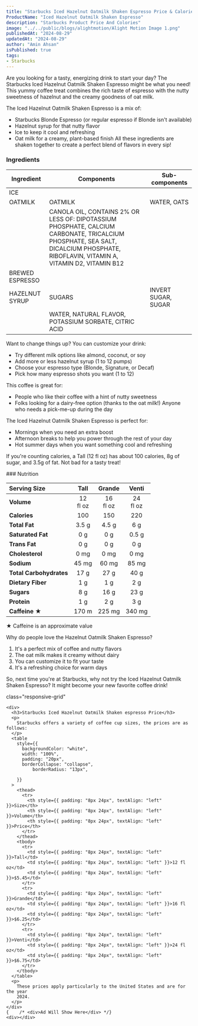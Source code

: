 ```yaml
---
title: "Starbucks Iced Hazelnut Oatmilk Shaken Espresso Price & Calories"
ProductName: "Iced Hazelnut Oatmilk Shaken Espresso" 
description: "Starbucks Product Price And Colories"
image: "../../public/blogs/alightmotion/Alight Motion Image 1.png"
publishedAt: "2024-08-29"
updatedAt: "2024-08-29"
author: "Amin Ahsan"
isPublished: true
tags:
- Starbucks
---
```


Are you looking for a tasty, energizing drink to start your day? The Starbucks Iced Hazelnut Oatmilk Shaken Espresso might be what you need! This yummy coffee treat combines the rich taste of espresso with the nutty sweetness of hazelnut and the creamy goodness of oat milk.

The Iced Hazelnut Oatmilk Shaken Espresso is a mix of:
- Starbucks Blonde Espresso (or regular espresso if Blonde isn't available)
- Hazelnut syrup for that nutty flavor
- Ice to keep it cool and refreshing
- Oat milk for a creamy, plant-based finish
All these ingredients are shaken together to create a perfect blend of flavors in every sip!
### Ingredients
| Ingredient              | Components                         | Sub-components  |
|-------------------------|------------------------------------|-----------------|
|ICE                      |                                |                 |
| OATMILK                 | OATMILK                            | WATER, OATS                |
|        | CANOLA OIL, CONTAINS 2% OR LESS OF: DIPOTASSIUM PHOSPHATE, CALCIUM CARBONATE, TRICALCIUM PHOSPHATE, SEA SALT, DICALCIUM PHOSPHATE, RIBOFLAVIN, VITAMIN A, VITAMIN D2, VITAMIN B12                               |                 |
|BREWED ESPRESSO           |                                |                 |
|HAZELNUT SYRUP| SUGARS |INVERT SUGAR, SUGAR                 |
|           | WATER, NATURAL FLAVOR, POTASSIUM SORBATE, CITRIC ACID                               |                 |

Want to change things up? You can customize your drink:
- Try different milk options like almond, coconut, or soy
- Add more or less hazelnut syrup (1 to 12 pumps)
- Choose your espresso type (Blonde, Signature, or Decaf)
- Pick how many espresso shots you want (1 to 12)

This coffee is great for:
- People who like their coffee with a hint of nutty sweetness
- Folks looking for a dairy-free option (thanks to the oat milk!)
Anyone who needs a pick-me-up during the day

The Iced Hazelnut Oatmilk Shaken Espresso is perfect for:
- Mornings when you need an extra boost
- Afternoon breaks to help you power through the rest of your day
- Hot summer days when you want something cool and refreshing

If you're counting calories, a Tall (12 fl oz) has about 100 calories, 8g of sugar, and 3.5g of fat. Not bad for a tasty treat!
<div className='table-container'>
### Nutrition

|  Serving Size	            | Tall           | Grande        | Venti   |
|:--------------------------|:--------------:|:-----------:|:--------:|
| **Volume**                |12 <br/> fl oz  | 16 <br/> fl oz |  24 <br/> fl oz |
| **Calories**              | 100            | 150         | 220      |
| **Total Fat**             | 3.5 g          | 4.5 g        | 6 g     |
| **Saturated Fat**         | 0 g            | 0 g         | 0.5 g      |
| **Trans Fat**             | 0 g            | 0 g          | 0 g      |
| **Cholesterol**           | 0 mg           | 0 mg       | 0 mg    |
| **Sodium**                | 45 mg          | 60 mg      | 85 mg   | 
| **Total Carbohydrates**   | 17 g           | 27 g        | 40 g     |
| **Dietary Fiber**         | 1 g            | 1 g         | 2 g      |
| **Sugars**                | 8 g            | 16 g        | 23 g     |
| **Protein**               | 1 g            | 2 g         | 3 g      |
| **Caffeine ★**            | 170 m          | 225 mg     | 340 mg   |
</div>
  ★ Caffeine is an approximate value

Why do people love the Hazelnut Oatmilk Shaken Espresso?
1. It's a perfect mix of coffee and nutty flavors
2. The oat milk makes it creamy without dairy
3. You can customize it to fit your taste
4. It's a refreshing choice for warm days

So, next time you're at Starbucks, why not try the Iced Hazelnut Oatmilk Shaken Espresso? It might become your new favorite coffee drink!


<style jsx>{`
  .table-container {
    overflow-x: auto;
    position: relative;
  }
  .table-container table {
    border-collapse: collapse;
    width: 30%;
  }
  .table-container th,
  .table-container td {
    border: 1px solid #ddd;
    padding: 2px;
    min-width: 30px;
    font-size: 11px;
  }
  .table-container th:first-child,
  .table-container td:first-child {
    position: sticky;
    left: 0;
    background-color: white;
    z-index: 1;
  }
  @media (max-width: 768px) {
    .table-container th:not(:first-child),
    .table-container td:not(:first-child) {
      min-width: 50px;
    }
  }
`}</style>
 <style jsx>{`
  @media (min-width: 768px) {
    .responsive-grid {
      display: grid;
      grid-template-columns: 1fr 1fr;
    }
  }
`}</style>

<div
  style={{
    backgroundColor: "#cee3de",
    borderLeft: "3px solid #0c7556",
   padding: "20px",
    paddingTop: "13px", // Add padding to the top
        display: "grid",
        height: "fit-content",
      }} 
      
  class="responsive-grid"

>
    <div>
      <h3>Starbucks Iced Hazelnut Oatmilk Shaken espresso Price</h3>
      <p>
        Starbucks offers a variety of coffee cup sizes, the prices are as follows:
      </p>
      <table
        style={{
          backgroundColor: "white",
          width: "100%",
          padding: "20px",
          borderCollapse: "collapse",
              borderRadius: "13px",
          
        }}
      >
        <thead>
          <tr>
            <th style={{ padding: "8px 24px", textAlign: "left" }}>Size</th>
            <th style={{ padding: "8px 24px", textAlign: "left" }}>Volume</th>
            <th style={{ padding: "8px 24px", textAlign: "left" }}>Price</th>
          </tr>
        </thead>
        <tbody>
          <tr>
            <td style={{ padding: "8px 24px", textAlign: "left" }}>Tall</td>
            <td style={{ padding: "8px 24px", textAlign: "left" }}>12 fl oz</td>
            <td style={{ padding: "8px 24px", textAlign: "left" }}>$5.45</td>
          </tr>
          <tr>
            <td style={{ padding: "8px 24px", textAlign: "left" }}>Grande</td>
            <td style={{ padding: "8px 24px", textAlign: "left" }}>16 fl oz</td>
            <td style={{ padding: "8px 24px", textAlign: "left" }}>$6.25</td>
          </tr>
          <tr>
            <td style={{ padding: "8px 24px", textAlign: "left" }}>Venti</td>
            <td style={{ padding: "8px 24px", textAlign: "left" }}>24 fl oz</td>
            <td style={{ padding: "8px 24px", textAlign: "left" }}>$6.75</td>
          </tr>
        </tbody>
      </table>
      <p>
        These prices apply particularly to the United States and are for the year
        2024.
      </p>
    </div>
    {    /* <div>Ad Will Show Here</div> */}
    <div></div>
  </div>
